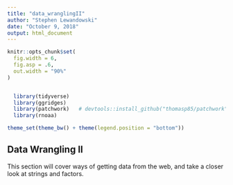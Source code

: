 ```yaml
---
title: "data_wranglingII"
author: "Stephen Lewandowski"
date: "October 9, 2018"
output: html_document
---
```


```r
knitr::opts_chunk$set(
  fig.width = 6,
  fig.asp = .6,
  out.width = "90%"
)


  library(tidyverse)
  library(ggridges)
  library(patchwork)   # devtools::install_github("thomasp85/patchwork")
  library(rnoaa)

theme_set(theme_bw() + theme(legend.position = "bottom"))
```

## Data Wrangling II

This section will cover ways of getting data from the web, and take a closer look at strings and factors.